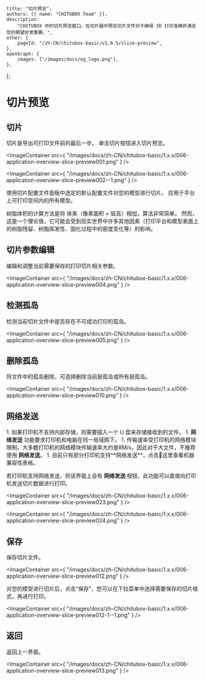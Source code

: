 	title: "切片预览",
	authors: [{ name: "CHITUBOX Team" }],
	description:
		"CHITUBOX 中的切片预览窗口。在切片器中预览切片文件对于确保 3D 打印准确并满足您的期望非常重要。",
	other: {
		pageId: "/zh-CN/chitubox-basic/v1.9.5/slice-preview",
	},
	openGraph: {
		images: ["/images/docs/og_logo.png"],
	},
};

# 切片预览

## 切片

切片是导出可打印文件前的最后一步。
单击切片按钮进入切片预览。

<ImageContainer
	src={
		"/images/docs/zh-CN/chitubox-basic/1.x.x/006-application-overview-slice-preview001.png"
	}
/>

<ImageContainer
	src={
		"/images/docs/zh-CN/chitubox-basic/1.x.x/006-application-overview-slice-preview002--1.png"
	}
/>

使用切片配置文件面板中选定的默认配置文件对您的模型进行切片。 应用于平台上可打印空间内的所有模型。

<Admonition type="note" title="注意">
	树脂体积的计算方法是将 体素（像素面积 × 层高）相加，算法非常简单。
	然而，这是一个理论值，它可能会受到现实世界中许多其他因素（打印平台和模型表面上的树脂残留、树脂挥发性、固化过程中的密度变化等）的影响。
</Admonition>

## 切片参数编辑

编辑和调整当前需要保存的打印切片相关参数。

<ImageContainer
	src={
		"/images/docs/zh-CN/chitubox-basic/1.x.x/006-application-overview-slice-preview004.png"
	}
/>

## 检测孤岛

检测当前切片文件中是否存在不可成功打印的孤岛。

<ImageContainer
	src={
		"/images/docs/zh-CN/chitubox-basic/1.x.x/006-application-overview-slice-preview005.png"
	}
/>

## 删除孤岛

将文件中的孤岛删除，可选择删除当前层孤岛或所有层孤岛。

<ImageContainer
	src={
		"/images/docs/zh-CN/chitubox-basic/1.x.x/006-application-overview-slice-preview010.png"
	}
/>

## 网络发送

<Admonition type="note" title="注意">
	1. 如果打印机不支持内部存储，则需要插入一个 U 盘来存储接收到的文件。 
	1. <b>网络发送</b> 功能要求打印机和电脑在同一局域网下。 
	1. 传输速率受打印机的网络模块限制，大多数打印机的网络模块传输速率大约是8M/s，因此对于大文件，不推荐使用 <b>网络发送</b>。 
	1. 目前只有部分打印机支持**网络发送**，点击<Link href="https://wkhvloo2kw.feishu.cn/docx/W9XedDtuqoHK2IxsicvccQthngf">📃这里</Link>查看机器兼容性表格。
</Admonition>

若打印机支持网络发送，则该界面上会有 **网络发送** 按钮，此功能可以直接向打印机发送切片数据进行打印。

<ImageContainer
	src={
		"/images/docs/zh-CN/chitubox-basic/1.x.x/006-application-overview-slice-preview023.png"
	}
/>

<ImageContainer
	src={
		"/images/docs/zh-CN/chitubox-basic/1.x.x/006-application-overview-slice-preview024.png"
	}
/>

## 保存

保存切片文件。

<ImageContainer
	src={
		"/images/docs/zh-CN/chitubox-basic/1.x.x/006-application-overview-slice-preview012.png"
	}
/>

<Admonition type="note" title="注意">
	对您的模型进行切片后，点击“保存”，您可以在下拉菜单中选择需要保存的切片格式，再进行打印。
</Admonition>

<ImageContainer
	src={
		"/images/docs/zh-CN/chitubox-basic/1.x.x/006-application-overview-slice-preview012-1--1.png"
	}
/>

## 返回

返回上一界面。

<ImageContainer
	src={
		"/images/docs/zh-CN/chitubox-basic/1.x.x/006-application-overview-slice-preview013.png"
	}
/>
